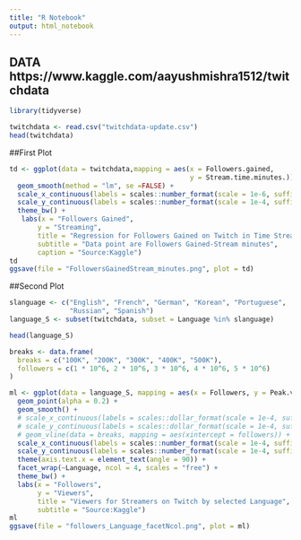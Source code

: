 ---
title: "R Notebook"
output: html_notebook
---
## DATA https://www.kaggle.com/aayushmishra1512/twitchdata 
```{r}
library(tidyverse)
```


```{r}
twitchdata <- read.csv("twitchdata-update.csv")
head(twitchdata)
```

##First Plot
```{r}
td <- ggplot(data = twitchdata,mapping = aes(x = Followers.gained,
                                             y = Stream.time.minutes.)) + geom_point(color = "purple", alpha = .075) +
  geom_smooth(method = "lm", se =FALSE) + 
  scale_x_continuous(labels = scales::number_format(scale = 1e-6, suffix = "M")) + 
  scale_y_continuous(labels = scales::number_format(scale = 1e-4, suffix = "K")) + 
  theme_bw() +
   labs(x = "Followers Gained",
       y = "Streaming",
       title = "Regression for Followers Gained on Twitch in Time Stream",
       subtitle = "Data point are Followers Gained-Stream minutes",
       caption = "Source:Kaggle")
td
ggsave(file = "FollowersGainedStream_minutes.png", plot = td)
```


##Second Plot
```{r}
slanguage <- c("English", "French", "German", "Korean", "Portuguese",
               "Russian", "Spanish")
language_S <- subset(twitchdata, subset = Language %in% slanguage)

head(language_S)
```


```{r}

breaks <- data.frame(
  breaks = c("100K", "200K", "300K", "400K", "500K"),
  followers = c(1 * 10^6, 2 * 10^6, 3 * 10^6, 4 * 10^6, 5 * 10^6)
)

ml <- ggplot(data = language_S, mapping = aes(x = Followers, y = Peak.viewers)) +
  geom_point(alpha = 0.2) +
  geom_smooth() + 
  # scale_x_continuous(labels = scales::dollar_format(scale = 1e-4, suffix = "K")) + 
  # scale_y_continuous(labels = scales::dollar_format(scale = 1e-4, suffix = "K")) + 
  # geom_vline(data = breaks, mapping = aes(xintercept = followers)) + 
  scale_x_continuous(labels = scales::number_format(scale = 1e-4, suffix = "K")) + 
  scale_y_continuous(labels = scales::number_format(scale = 1e-4, suffix = "K")) + 
  theme(axis.text.x = element_text(angle = 90)) +
  facet_wrap(~Language, ncol = 4, scales = "free") +
  theme_bw() +
  labs(x = "Followers",
       y = "Viewers",
       title = "Viewers for Streamers on Twitch by selected Language",
       subtitle = "Source:Kaggle")
ml
ggsave(file = "followers_Language_facetNcol.png", plot = ml)
```

